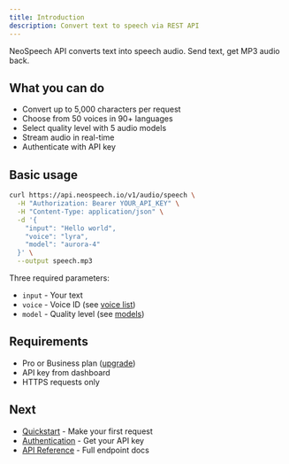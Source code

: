 ```yaml
---
title: Introduction
description: Convert text to speech via REST API
---
```


NeoSpeech API converts text into speech audio. Send text, get MP3 audio back.

## What you can do

- Convert up to 5,000 characters per request
- Choose from 50 voices in 90+ languages
- Select quality level with 5 audio models
- Stream audio in real-time
- Authenticate with API key

## Basic usage

```bash
curl https://api.neospeech.io/v1/audio/speech \
  -H "Authorization: Bearer YOUR_API_KEY" \
  -H "Content-Type: application/json" \
  -d '{
    "input": "Hello world",
    "voice": "lyra",
    "model": "aurora-4"
  }' \
  --output speech.mp3
```

Three required parameters:
- `input` - Your text
- `voice` - Voice ID (see [voice list](/api/voices))
- `model` - Quality level (see [models](/api/models))

## Requirements

- Pro or Business plan ([upgrade](https://neospeech.io/pricing))
- API key from dashboard
- HTTPS requests only

## Next

- [Quickstart](/quickstart) - Make your first request
- [Authentication](/concepts/authentication) - Get your API key
- [API Reference](/api/text-to-speech) - Full endpoint docs
